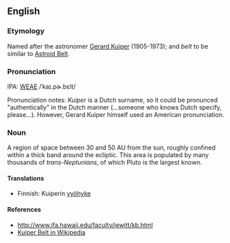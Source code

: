 ==English==
===Etymology===
Named after the astronomer [[w:Gerard_Kuiper|Gerard Kuiper]] (1905-1973); and ''belt'' to be similar to [[Astroid Belt]].

===Pronunciation===
IPA: [[WEAE]] /ˈkaɪ.pɚ.bɛlt/

Pronunciation notes: ''Kuiper'' is a Dutch surname, so it could be pronunced "authentically" in the Dutch manner (...someone who knows Dutch specify, please...).  However, Gerard Kuiper himself used an American pronunciation.

===Noun===
A region of space between 30 and 50 AU from the sun, roughly confined within a thick band around the ecliptic.  This area is populated by many thousands of ''trans-Neptunians'', of which Pluto is the largest known.

====Translations====
*Finnish: Kuiperin [[vyöhyke]]

====References====
* http://www.ifa.hawaii.edu/faculty/jewitt/kb.html
* [[w:Kuiper_belt|Kuiper Belt in Wikipedia]]